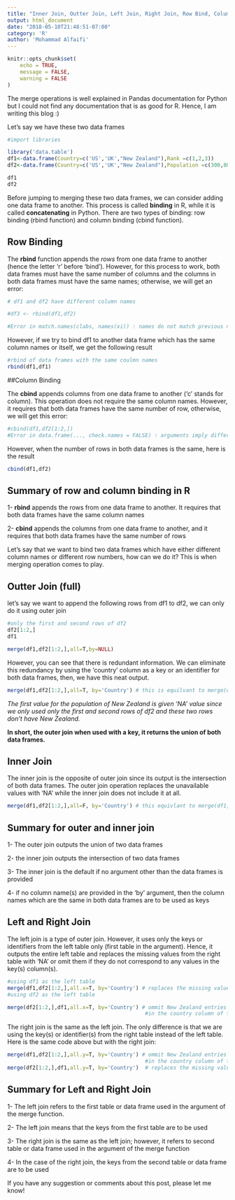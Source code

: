 ```yaml
---
title: "Inner Join, Outter Join, Left Join, Right Join, Row Bind, Column Bind in R"
output: html_document
date: "2018-05-10T21:48:51-07:00"
category: 'R'
author: 'Mohammad Alfaifi'
---
```


```r
knitr::opts_chunk$set(
	echo = TRUE,
	message = FALSE,
	warning = FALSE
)
```

The merge operations is well explained in Pandas documentation for Python but  I could not find any documentation that is as good for R. Hence, I am writing this blog :) 


Let's say we have these two data frames 




```r
#import libraries

library('data.table')
df1<-data.frame(Country=c('US','UK',"New Zealand"),Rank =c(1,2,3))
df2<-data.frame(Country=c('US','UK',"New Zealand"),Population =c(300,80,4))
```

```r
df1
df2
```

Before jumping to merging these two data frames, we can consider adding one data frame to another. This process is called **binding** in R, while it is called **concatenating** in Python. There are two types of binding: row binding (rbind function) and column binding (cbind function).

## Row Binding


The **rbind** function appends the *rows* from one data frame to another (hence the letter 'r' before 'bind'). However, for this process to work,  both data frames must have the same number of columns and the columns in both data frames must have the same names; otherwise, we will get an  error:


```r
# df1 and df2 have different column names

#df3 <- rbind(df1,df2)

#Error in match.names(clabs, names(xi)) : names do not match previous names

```

However, if we try to bind df1 to another data frame which has the same column names or  itself, we get the following result


```r
#rbind of data frames with the same coulmn names
rbind(df1,df1)

```

##Column Binding

The **cbind** appends  columns from one data frame to another ('c' stands for column). This operation does not require the same column names. However, it requires that both data frames have the same number of row, otherwise, we will get this error:
```r
#cbind(df1,df2[1:2,])
#Error in data.frame(..., check.names = FALSE) : arguments imply differing number of rows: 3, 2
```

 
 However, when the number of rows in both data frames is the same, here is the result
 
```r
cbind(df1,df2)
```
 
 
## Summary of row and column binding in R

1- **rbind** appends the rows  from one  data frame to another. It requires that both data frames have the same column names

2- **cbind** appends the columns from one data frame to another, and it requires that both data frames have the same number of rows

Let's say that we want to bind two data frames which have either different column names or different row numbers, how can we do it? This is when merging operation comes to play. 

## Outter Join (full)

let's say we want to append the following rows from df1 to df2, we can only do it using outer join

```r
#only the first and second rows of df2
df2[1:2,]
df1
```
```r
merge(df1,df2[1:2,],all=T,by=NULL)
```

However, you can see that there is redundant information. We can eliminate this redundancy by using  the 'country' column as a key or an identifier for both data frames, then, we  have this neat output. 

```r
merge(df1,df2[1:2,],all=T, by='Country') # this is equilvant to merge(df1,df2[1:2,],all=T)
```

*The first value for the population of New Zealand is given 'NA' value since we only used only the first and second rows of df2 and these two rows don't have New Zealand. *

**In short, the outer join when used with a key, it returns the union of both data frames.**

## Inner Join 

The inner join is the opposite of outer join since its output is the intersection of both data frames. 
The outer join operation replaces the unavailable values with 'NA' while the inner join does not include it at all.

```r
merge(df1,df2[1:2,],all=F, by='Country') # this equivlant to merge(df1,df2[1:2,]) since this is the default 

```


## Summary for outer and inner join

1- The outer join outputs the union of two data frames

2- the inner join outputs the intersection of two data frames

3- The inner join is the default if no argument other than the data frames is provided

4- if no column name(s) are provided in the 'by' argument, then the column names which are the same in both data frames are to be used as keys

## Left and Right Join
The left join is a type of outer join. However, it uses only the keys or identifiers from the left table only (first table in the argument). Hence, it outputs the entire left table and replaces the missing values from the right table with 'NA' or omit them if they do not correspond to any values in the key(s) column(s).   
```r

#using df1 as the left table
merge(df1,df2[1:2,],all.x=T, by='Country') # replaces the missing values with NA for the right table
#using df2 as the left table

merge(df2[1:2,],df1,all.x=T, by='Country') # ommit New Zealand entries since New Zealand does not exist 
                                            #in the country column of the left table  

```

The right join is the same as the left join. The only difference is that we are using the key(s) or identifier(s) from the right table instead of the left table. Here is the same code above but with the right join:

```r
merge(df1,df2[1:2,],all.y=T, by='Country') # ommit New Zealand entries since New Zealand does not exist 
                                            #in the country column of the right table 
merge(df2[1:2,],df1,all.y=T, by='Country')  # replaces the missing values with NA for the left table
```



## Summary for Left and Right Join

1- The left join refers to the first table or data frame used in the argument of the merge function.

2- The left join means that the keys from the first table are to be used

3- The right join is the same as the left join; however, it refers to second table or data frame used in the  argument of the merge function

4- In the case of the right join,  the keys from the second table or data frame are to be used  

If you have any suggestion or comments about this post, please let me know! 

